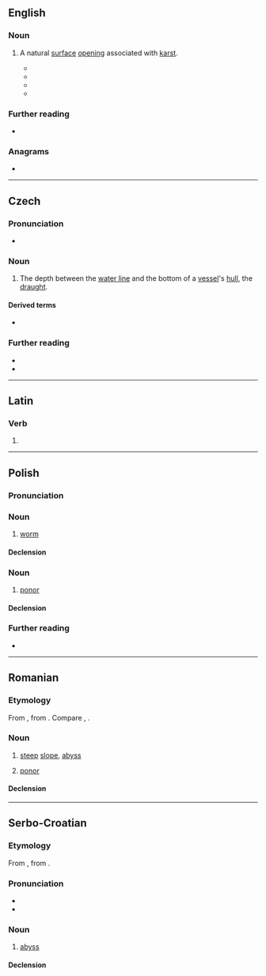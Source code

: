 ==English==

===Noun===
{{en-noun}}

# {{lb|en|geology}} A natural [[surface]] [[opening]] associated with [[karst]].
#* {{quote-book|en|title=Karst hydrogeology|page=168|author=Petar T. Milanović|year=1981|passage=As long as the total capacity q of the spring is smaller than the total capacity q<sub>2</sub> of the '''ponor''', no flooding of the polje will occur.}}
#* {{quote-book|en|title=Encyclopedia of Caves and Karst Science|page=1283|author=John Gunn|year=2004|passage=The only permanent sea '''ponor''' in the world is the sea mill of Argostoli, located on Kefalonia Island in the Ionian Sea (Greece) (Glanz, 1965).}}
#* {{quote-book|en|title=Water Resources Engineering in Karst|page=22|author=Petar Milanovic|year=2004|passage='''Ponors''' are one of the symbol features of karst regions, and crucial features from a hydrogeological and geotechnical point of view.}}
#* {{quote-book|en|title=Glaciokarsts|page=203|author=Márton Veress|year=2018|passage=The characteristic features of the '''ponors''' of glaciokarst mainly manifest in the fact that they were mostly formed in karstic depressions or in glacial erosional depressions.}}

===Further reading===
* {{pedia}}

===Anagrams===
* {{anagrams|en|a=noopr|porno|porno-}}

----

==Czech==

===Pronunciation===
* {{cs-IPA}}

===Noun===
{{cs-noun|g=m}}

# The depth between the [[water line]] and the bottom of a [[vessel]]'s [[hull]], the [[draught]].

====Derived terms====
* {{l|cs|čára ponoru}}

===Further reading===
* {{R:PSJC}}
* {{R:SSJC}}

----

==Latin==

===Verb===
{{la-verb-form|pōnor}}

# {{inflection of|la|pōnō||1|s|pres|pasv|indc}}

----

==Polish==
{{wp|lang=pl}}

===Pronunciation===
{{pl-p}}

===Noun===
{{pl-noun|m-an}}

# {{lb|pl|obsolete}} [[worm]]
#: {{syn|pl|czerw|robak}}

====Declension====
{{pl-decl-noun-m-an}}

===Noun===
{{pl-noun|m-in}}

# {{lb|pl|geology}} [[:wikipedia:ponor|ponor]]
#: {{syn|pl|wchłon}}

====Declension====
{{pl-decl-noun-m-in}}

===Further reading===
* {{R:pl:PWN}}

{{C|pl|Worms}}

----

==Romanian==

===Etymology===
From {{bor|ro|sla-pro|*ponorъ}}, from {{der|ro|sla-pro|*nora|t=abyss}}. Compare {{cog|bg|понор}}, {{cog|sh|ponor}}.

===Noun===
{{ro-noun|n|ponoare}}

# [[steep]] [[slope]], [[abyss]]
# {{lb|ro|geology}} [[#English|ponor]]

====Declension====
{{ro-noun-n|pl=ponoare}}

----

==Serbo-Croatian==

===Etymology===
From {{inh|sh|sla-pro|*ponorъ}}, from {{der|sh|sla-pro|*nora}}.

===Pronunciation===
* {{IPA|sh|/pǒnor/}}
* {{hyphenation|sh|po|nor}}

===Noun===
{{sh-noun|g=m|head=pònor}}

# [[abyss]]

====Declension====
{{sh-decl-noun
|ponor|ponori
|ponora|ponora
|ponoru|ponorima
|ponor|ponore
|ponoru / ponore|ponori
|ponoru|ponorima
|ponorom|ponorima
}}